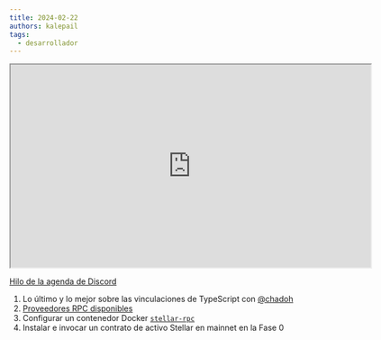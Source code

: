 ```yaml
---
title: 2024-02-22
authors: kalepail
tags:
  - desarrollador
---
```


<iframe
  src="https://drive.google.com/file/d/1ZZm1eLe6L0ZRtpTxF77RfrLkW9ThAWh4/preview"
  width="640"
  height="360"
  allow="autoplay"
></iframe>

[Hilo de la agenda de Discord](https://discord.com/channels/897514728459468821/1209582245824823337)

1. Lo último y lo mejor sobre las vinculaciones de TypeScript con [@chadoh](https://github.com/chadoh)
2. [Proveedores RPC disponibles](/docs/data/apis/api-providers)
3. Configurar un contenedor Docker [`stellar-rpc`](/docs/data/apis/rpc/admin-guide#docker-image)
4. Instalar e invocar un contrato de activo Stellar en mainnet en la Fase 0
